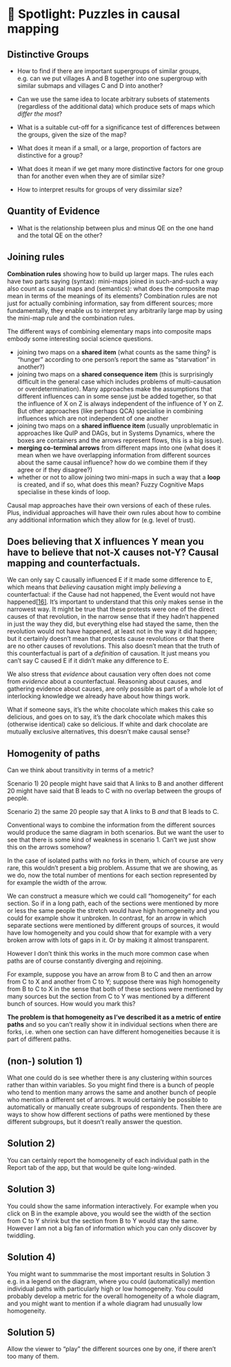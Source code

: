 # 🧠 Spotlight: Puzzles in causal mapping



## Distinctive Groups



- How to find if there are important supergroups of similar groups, e.g. can we put villages A and B together into one supergroup with similar submaps and villages C and D into another?

- Can we use the same idea to locate arbitrary subsets of statements (regardless of the additional data) which produce sets of maps which *differ the most*? 

- What is a suitable cut-off for a significance test of differences between the groups, given the size of the map?

- What does it mean if a small, or a large, proportion of factors are distinctive for a group? 

- What does it mean if we get many more distinctive factors for one group than for another even when they are of similar size?

- How to interpret results for groups of very dissimilar size?

## Quantity of Evidence

- What is the relationship between plus and minus QE on the one hand and the total QE on the other?

## Joining rules

**Combination rules** showing how to build up larger maps. The rules each have two parts saying (syntax): mini-maps joined in such-and-such a way also count as causal maps and (semantics): what does the composite map mean in terms of the meanings of its elements? Combination rules are not just for actually combining information, say from different sources; more fundamentally, they enable us to interpret any arbitrarily large map by using the mini-map rule and the combination rules.

The different ways of combining elementary maps into composite maps embody some interesting social science questions.

- joining     two maps on a **shared item** (what counts as the same thing? is     "hunger" according to one person's report the same as     "starvation" in another?)
- joining     two maps on a **shared consequence item** (this is surprisingly     difficult in the general case which includes problems of multi-causation     or overdetermination). Many approaches make the assumptions that different     influences can in some sense just be added together, so that the influence     of X on Z is always independent of the influence of Y on Z. But other approaches     (like perhaps QCA) specialise in combining influences which are not     independent of one another
- joining     two maps on a **shared influence item** (usually unproblematic in approaches     like QuIP and DAGs, but in Systems Dynamics, where the boxes are     containers and the arrows represent flows, this is a big issue).
- **merging     co-terminal arrows** from different maps into one (what does it mean     when we have overlapping information from different sources about the same     causal influence? how do we combine them if they agree or if they     disagree?)
- whether     or not to allow joining two mini-maps in such a way that a **loop** is     created, and if so, what does this mean? Fuzzy Cognitive Maps specialise     in these kinds of loop.

Causal map approaches have their own versions of each of these rules. Plus, individual approaches will have their own rules about how to combine any additional information which they allow for (e.g. level of trust). 

 

## Does believing that X influences Y mean you have to believe that not-X causes not-Y? Causal mapping and counterfactuals.

We can only say C causally influenced E if it made some difference to E, which means that *believing* causation might imply *believing* a counterfactual: if the Cause had not happened, the Event would not have happened[[16\]](#_ftn16). It’s important to understand that this only makes sense in the narrowest way. It might be true that these protests were one of the direct causes of that revolution, in the narrow sense that if they hadn’t happened in just the way they did, but everything else had stayed the same, then the revolution would not have happened, at least not in the way it did happen; but it certainly doesn’t mean that protests cause revolutions or that there are no other causes of revolutions. This also doesn’t mean that the truth of this counterfactual is part of a *definition* of causation. It just means you can’t say C caused E if it didn’t make any difference to E. 

We also stress that *evidence* about causation very often does not come from *evidence* about a counterfactual. Reasoning about causes, and gathering evidence about causes, are only possible as part of a whole lot of interlocking knowledge we already have about how things work.

What if someone says, it’s the white chocolate which makes this cake so delicious, and goes on to say, it’s the dark chocolate which makes this (otherwise identical) cake so delicious. If white and dark chocolate are mutually exclusive alternatives, this doesn’t make causal sense?

 
## Homogenity of paths

Can we think about transitivity in terms of a metric?

Scenario 1) 20 people might have said that A links to B and another different 20 might have said that B leads to C with no overlap between the groups of people. 

Scenario 2)  the same 20 people say that A links to B *and* that B leads to C.

Conventional ways to combine the information from the different sources would produce the same diagram in both scenarios. But we want the user to see that there is some kind of weakness in scenario 1. Can't we just show this on the arrows somehow?

In the case of isolated paths with no forks in them, which of course are very rare, this wouldn't present a big problem. Assume that we are showing, as we do, now the total number of mentions for each section represented by for example the width of the arrow.

We can construct a measure which we could call "homogeneity" for each section. So if in a long path, each of the sections were mentioned by more or less the same people the stretch would have high homogeneity and you could for example show it unbroken. In contrast, for an arrow in which separate sections were mentioned by different groups of sources, it would have low homogeneity and you could show that for example with a very broken arrow with lots of gaps in it. Or by making it almost transparent. 

However I don't think this works in the much more common case when paths are of course constantly diverging and rejoining. 

For example, suppose you have an arrow from B to C and then an arrow from C to X and another from C to Y; suppose there was high homogeneity from B to C to X in the sense that both of these sections were mentioned by many sources but the section from C to Y was mentioned by a different bunch of sources. How would you mark this? 

**The problem is that homogeneity as I've described it as a metric of entire paths** and so you can't really show it in individual sections when there are forks, i.e. when one section can have different homogeneities because it is part of different paths. 

## (non-) solution 1)

What one could do is see whether there is any clustering within sources rather than within variables. So you might find there is a bunch of people who tend to mention many arrows the same and another bunch of people who mention a different set of arrows. It would certainly be possible to automatically or manually create subgroups of respondents. Then there are ways to show how different sections of paths were mentioned by these different subgroups, but it doesn't really answer the question.

## Solution 2)

You can certainly report the homogeneity of each individual path in the Report tab of the app, but that would be quite long-winded.

## Solution 3) 

You could show the same information interactively. For example when you click on B in the example above, you would see the width of the section from C to Y  shrink but the section from B to Y would stay the same. However I am not a big fan of information which you can only discover by twiddling. 

## Solution 4)

You might want to summmarise the most important results in Solution 3 e.g. in a legend on the diagram, where you could (automatically) mention individual paths with particularly high or low homogeneity. You could probably develop a metric for the overall homogeneity of a whole diagram, and you might want to mention if a whole diagram had unusually low homogeneity. 

## Solution 5)

Allow the viewer to "play" the different sources one by one, if there aren't too many of them.




 

 